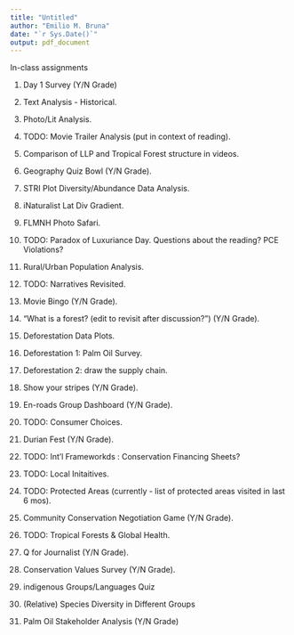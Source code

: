 ```yaml
---
title: "Untitled"
author: "Emilio M. Bruna"
date: "`r Sys.Date()`"
output: pdf_document
---
```

In-class assignments

1. Day 1 Survey (Y/N Grade)

1. Text Analysis - Historical.

1. Photo/Lit Analysis.

1. TODO: Movie Trailer Analysis (put in context of reading).

1. Comparison of LLP and Tropical Forest structure in videos.

1. Geography Quiz Bowl  (Y/N Grade).

1. STRI Plot Diversity/Abundance Data Analysis.

1. iNaturalist Lat Div Gradient.

1. FLMNH Photo Safari.

1. TODO: Paradox of Luxuriance Day. Questions about the reading? PCE Violations?

1. Rural/Urban Population Analysis.

1. TODO: Narratives Revisited.

1. Movie Bingo  (Y/N Grade).

1. "What is a forest? (edit to revisit after discussion?")  (Y/N Grade).

1. Deforestation Data Plots.

1. Deforestation 1: Palm Oil Survey.

1. Deforestation 2: draw the supply chain.

1. Show your stripes  (Y/N Grade).

1. En-roads Group Dashboard  (Y/N Grade).

1. TODO: Consumer Choices.

1. Durian Fest   (Y/N Grade).

1. TODO: Int'l Frameworkds : Conservation Financing Sheets?

1. TODO: Local Initaitives.

1. TODO: Protected Areas (currently - list of protected areas visited in last 6 mos).

1. Community Conservation Negotiation Game (Y/N Grade).

1. TODO: Tropical Forests & Global Health.

1. Q for Journalist  (Y/N Grade).

1. Conservation Values Survey  (Y/N Grade).

1. indigenous Groups/Languages Quiz

1. (Relative) Species Diversity in Different Groups

1. Palm Oil Stakeholder Analysis  (Y/N Grade)
